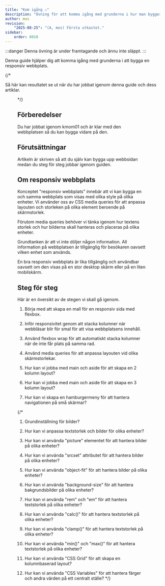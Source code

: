 ```yaml
---
title: "Kom igång ⚠️" 
description: "Övning för att komma igång med grunderna i hur man bygger en responsiv webbplats."
author: mos
revision:
    "2025-08-25": "(A, mos) Första utkastet."
sidebar:
    order: 0010
---
```



:::danger
Denna övning är under framtagande och ännu inte släppt.
:::

Denna guide hjälper dig att komma igång med grunderna i att bygga en responsiv webbplats.

{/*

Så här kan resultatet se ut när du har jobbat igenom denna guide och dess artiklar.


<Figure 
    src={done}
    caption="Så här ser den avslutande webbplatsen ut."
/>

*/}



## Förberedelser

Du har jobbat igenom kmom01 och är klar med den webbplatsen så du kan bygga vidare på den.



## Förutsättningar

Artikeln är skriven så att du själv kan bygga upp webbsidan medan du steg för steg jobbar igenom guiden.



## Om responsiv webbplats

Konceptet "responsiv webbplats" innebär att vi kan bygga en och samma webbplats som visas med olika style på olika enheter. Vi använder oss av CSS media queries för att anpassa layouten och storleken på olika element beroende på skärmstorlek.

Förutom media queries behöver vi tänka igenom hur textens storlek och hur bilderna skall hanteras och placeras på olika enheter.

Grundtanken är att vi inte döljer någon information. All information på webbplatsen är tillgänglig för besökaren oavsett vilken enhet som används.

En bra responsiv webbplats är lika tillgänglig och användbar oavsett om den visas på en stor desktop skärm eller på en liten mobilskärm.



## Steg för steg

Här är en översikt av de stegen vi skall gå igenom.

1. Börja med att skapa en mall för en responsiv sida med flexbox.
1. Inför responsivitet genom att stacka kolumner när webbläsar blir för smal för att visa webbplatsens innehåll.
1. Använd flexbox wrap för att automatiskt stacka kolumner när de inte får plats på samma rad.
1. Använd media queries för att anpassa layouten vid olika skärmstorlekar.

1. Hur kan vi jobba med main och aside för att skapa en 2 kolumn layout?
1. Hur kan vi jobba med main och aside för att skapa en 3 kolumn layout?

1. Hur kan vi skapa en hamburgermeny för att hantera navigationen på små skärmar?


{/*
1. Grundinställning för bilder?

1. Hur kan vi anpassa textstorlek och bilder för olika enheter?
1. Hur kan vi använda "picture" elementet för att hantera bilder på olika enheter?
1. Hur kan vi använda "srcset" attributet för att hantera bilder på olika enheter?
1. Hur kan vi använda "object-fit" för att hantera bilder på olika enheter?
1. Hur kan vi använda "background-size" för att hantera bakgrundsbilder på olika enheter?
1. Hur kan vi använda "rem" och "em" för att hantera textstorlek på olika enheter?
1. Hur kan vi använda "calc()" för att hantera textstorlek på olika enheter?
1. Hur kan vi använda "clamp()" för att hantera textstorlek på olika enheter?
1. Hur kan vi använda "min()" och "max()" för att hantera textstorlek på olika enheter?
1. Hur kan vi använda "CSS Grid" för att skapa en kolumnbaserad layout?
1. Hur kan vi använda "CSS Variables" för att hantera färger och andra värden på ett centralt ställe?
*/}
